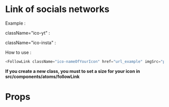 
<Meta title="Atoms|FollowLink" component={FollowLink} />

# Link of socials networks

Example :

<div style={{ display: 'flex', justifyContent: 'space-around', alignItems: 'center', backgroundColor: '#140C0B', padding: '20px' }}>
    <p style={{ color: '#fff' }}>className="ico-yt" :</p>
    <Youtube />
    <p style={{ color: '#fff' }}>className="ico-insta" :</p>
    <Instagram />
</div>

How to use :

```javascript
<FollowLink className="ico-nameOfYourIcon" href="url_example" imgSrc="path_example" imgAlt="desc icon" />
```

**If you create a new class, you must to set a size for your icon in src/components/atoms/followLink**

# Props

<Props of={FollowLink} />